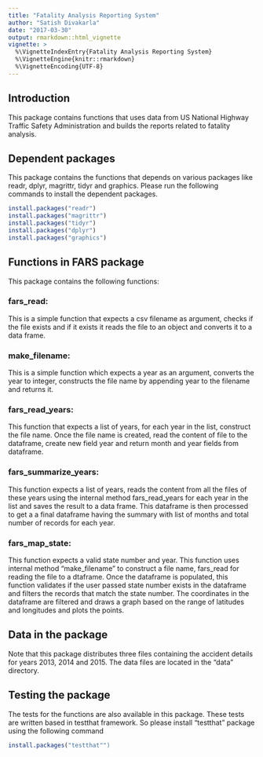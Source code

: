 ```yaml
---
title: "Fatality Analysis Reporting System"
author: "Satish Divakarla"
date: "2017-03-30"
output: rmarkdown::html_vignette
vignette: >
  %\VignetteIndexEntry{Fatality Analysis Reporting System}
  %\VignetteEngine{knitr::rmarkdown}
  %\VignetteEncoding{UTF-8}
---
```


## Introduction

This package contains functions that uses data from US National Highway Traffic Safety Administration and builds the reports related to fatality analysis. 

## Dependent packages
This package contains the functions that depends on various packages like readr, dplyr, magrittr, tidyr and graphics. Please run the following commands to install the dependent packages.
```r
install.packages("readr")
install.packages("magrittr")
install.packages("tidyr")
install.packages("dplyr")
install.packages("graphics")
```
## Functions in FARS package

This package contains the following functions:

### fars_read: 
This is a simple function that expects a csv filename as argument, checks if the file exists and if it exists it reads the file to an object and converts it to a data frame.

### make_filename: 
This is a simple function which expects a year as an argument, converts the year to integer, constructs the file name by appending year to the filename and returns it.

### fars_read_years: 
This function that expects a list of years, for each year in the list, construct the file name. Once the file name is created, read the content of file to the dataframe, create new field year and return month and year fields from dataframe.

### fars_summarize_years:
This function expects a list of years, reads the content from all the files of these years using the internal method fars_read_years  for each year in the list and saves the result to a data frame. This dataframe is then processed to get a a final dataframe having the summary with list of months and total number of records for each year.

### fars_map_state:
This function expects a valid state number and year. This function uses internal method "make_filename" to construct a file name, fars_read for reading the file to a dtaframe. Once the dataframe is populated, this function validates if the user passed state number exists in the dataframe and filters the records that match the state number. The coordinates in the dataframe are filtered and draws a graph based on the range of latitudes and longitudes and plots the points.

## Data in the package
Note that this package distributes three files containing the accident details for years 2013, 2014 and 2015. The data files are located in the "data" directory. 

## Testing the package
The tests for the functions are also available in this package. These tests are written based in testthat framework. So please install "testthat" package using the following command

```r
install.packages("testthat"")
```






